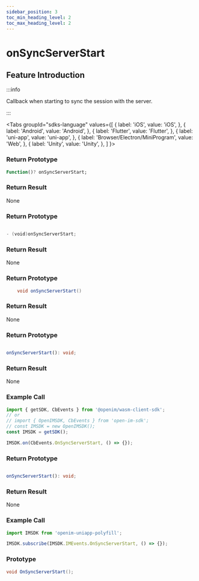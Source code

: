 ```yaml
---
sidebar_position: 3
toc_min_heading_level: 2
toc_max_heading_level: 2
---
```


# onSyncServerStart

## Feature Introduction

:::info

Callback when starting to sync the session with the server.

:::

<Tabs
groupId="sdks-language"
values={[
{ label: 'iOS', value: 'iOS', },
{ label: 'Android', value: 'Android', },
{ label: 'Flutter', value: 'Flutter', },
{ label: 'uni-app', value: 'uni-app', },
{ label: 'Browser/Electron/MiniProgram', value: 'Web', },
{ label: 'Unity', value: 'Unity', },
]
}>

<TabItem value="Flutter">

### Return Prototype

```dart showLineNumbers
Function()? onSyncServerStart;
```

### Return Result

None

</TabItem>

<TabItem value="iOS">

### Return Prototype

```swift showLineNumbers

- (void)onSyncServerStart;

```

### Return Result

None

</TabItem>

<TabItem value="Android">

### Return Prototype

```java showLineNumbers
    void onSyncServerStart()
```

### Return Result

None

</TabItem>

<TabItem value="Web">

### Return Prototype

```ts showLineNumbers

onSyncServerStart(): void;

```

### Return Result

None

### Example Call

```js showLineNumbers
import { getSDK, CbEvents } from '@openim/wasm-client-sdk';
// or
// import { OpenIMSDK, CbEvents } from 'open-im-sdk';
// const IMSDK = new OpenIMSDK();
const IMSDK = getSDK();

IMSDK.on(CbEvents.OnSyncServerStart, () => {});
```

</TabItem>

<TabItem value="uni-app">

### Return Prototype

```ts showLineNumbers

onSyncServerStart(): void;

```

### Return Result

None

### Example Call

```js showLineNumbers
import IMSDK from 'openim-uniapp-polyfill';

IMSDK.subscribe(IMSDK.IMEvents.OnSyncServerStart, () => {});
```

</TabItem>

<TabItem value="Unity">

### Prototype

```C# showLineNumbers
void OnSyncServerStart();
```

</TabItem>

</Tabs>